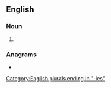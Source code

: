 ==English==

===Noun===
{{head|en|noun form}}

# {{plural of|en|rafie}}

===Anagrams===
* {{anagrams|en|a=aefirs|Faries|Ferias|faires|ferias|fraise|sea fir|sefira}}

[[Category:English plurals ending in "-ies"]]